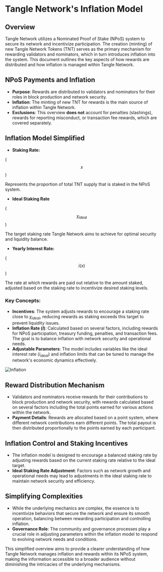 # Tangle Network's Inflation Model

## Overview

Tangle Network utilizes a Nominated Proof of Stake (NPoS) system to secure its network and incentivize participation. The creation (minting) of new Tangle Network Tokens (TNT) serves as the primary mechanism for rewarding validators and nominators, which in turn introduces inflation into the system. This document outlines the key aspects of how rewards are distributed and how inflation is managed within Tangle Network.

## NPoS Payments and Inflation

- **Purpose**: Rewards are distributed to validators and nominators for their roles in block production and network security.
- **Inflation**: The minting of new TNT for rewards is the main source of inflation within Tangle Network.
- **Exclusions**: This overview **does not** account for penalties (slashings), rewards for reporting misconduct, or transaction fee rewards, which are covered separately.

## Inflation Model Simplified

- **Staking Rate:**

($$x$$)

Represents the proportion of total TNT supply that is staked in the NPoS system.

- **Ideal Staking Rate**

($$\chi_{\text{ideal}}$$)

The target staking rate Tangle Network aims to achieve for optimal security and liquidity balance.

- **Yearly Interest Rate:**

($$i(x)$$)

The rate at which rewards are paid out relative to the amount staked, adjusted based on the staking rate to incentivize desired staking levels.

### Key Concepts:

- **Incentives**: The system adjusts rewards to encourage a staking rate close to $\chi_{ideal}$, reducing rewards as staking exceeds this target to prevent liquidity issues.
- **Inflation Rate ($I$)**: Calculated based on several factors, including rewards for NPoS participation, treasury funding, penalties, and transaction fees. The goal is to balance inflation with network security and operational needs.
- **Adjustable Parameters**: The model includes variables like the ideal interest rate ($i_{ideal}$) and inflation limits that can be tuned to manage the network's economic dynamics effectively.

![Inflation](/images/desmos-graph.png)

## Reward Distribution Mechanism

- Validators and nominators receive rewards for their contributions to block production and network security, with rewards calculated based on several factors including the total points earned for various actions within the network.
- **Payment Details**: Rewards are allocated based on a point system, where different network contributions earn different points. The total payout is then distributed proportionally to the points earned by each participant.

## Inflation Control and Staking Incentives

- The inflation model is designed to encourage a balanced staking rate by adjusting rewards based on the current staking rate relative to the ideal target.
- **Ideal Staking Rate Adjustment**: Factors such as network growth and operational needs may lead to adjustments in the ideal staking rate to maintain network security and efficiency.

## Simplifying Complexities

- While the underlying mechanics are complex, the essence is to incentivize behaviors that secure the network and ensure its smooth operation, balancing between rewarding participation and controlling inflation.
- **Governance Role**: The community and governance processes play a crucial role in adjusting parameters within the inflation model to respond to evolving network needs and conditions.

This simplified overview aims to provide a clearer understanding of how Tangle Network manages inflation and rewards within its NPoS system, making the information accessible to a broader audience without diminishing the intricacies of the underlying mechanisms.
